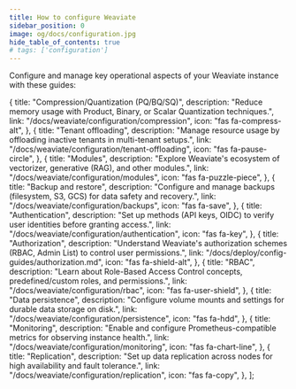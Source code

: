```yaml
---
title: How to configure Weaviate
sidebar_position: 0
image: og/docs/configuration.jpg
hide_table_of_contents: true
# tags: ['configuration']
---
```


Configure and manage key operational aspects of your Weaviate instance with these guides:


  {
    title: "Compression/Quantization (PQ/BQ/SQ)",
    description:
      "Reduce memory usage with Product, Binary, or Scalar Quantization techniques.",
    link: "/docs/weaviate/configuration/compression",
    icon: "fas fa-compress-alt", 
  },
  {
    title: "Tenant offloading",
    description:
      "Manage resource usage by offloading inactive tenants in multi-tenant setups.",
    link: "/docs/weaviate/configuration/tenant-offloading",
    icon: "fas fa-pause-circle", 
  },
  {
    title: "Modules",
    description:
      "Explore Weaviate's ecosystem of vectorizer, generative (RAG), and other modules.",
    link: "/docs/weaviate/configuration/modules", 
    icon: "fas fa-puzzle-piece", 
  },
  {
    title: "Backup and restore",
    description:
      "Configure and manage backups (filesystem, S3, GCS) for data safety and recovery.",
    link: "/docs/weaviate/configuration/backups",
    icon: "fas fa-save", 
  },
  {
    title: "Authentication",
    description:
      "Set up methods (API keys, OIDC) to verify user identities before granting access.",
    link: "/docs/weaviate/configuration/authentication",
    icon: "fas fa-key", 
  },
  {
    title: "Authorization",
    description:
      "Understand Weaviate's authorization schemes (RBAC, Admin List) to control user permissions.",
    link: "/docs/deploy/config-guides/authorization.md",
    icon: "fas fa-shield-alt", 
  },
  {
    title: "RBAC",
    description:
      "Learn about Role-Based Access Control concepts, predefined/custom roles, and permissions.",
    link: "/docs/weaviate/configuration/rbac",
    icon: "fas fa-user-shield", 
  },
  {
    title: "Data persistence",
    description:
      "Configure volume mounts and settings for durable data storage on disk.",
    link: "/docs/weaviate/configuration/persistence",
    icon: "fas fa-hdd",
  },
  {
    title: "Monitoring",
    description:
      "Enable and configure Prometheus-compatible metrics for observing instance health.",
    link: "/docs/weaviate/configuration/monitoring",
    icon: "fas fa-chart-line",
  },
  {
    title: "Replication",
    description:
      "Set up data replication across nodes for high availability and fault tolerance.",
    link: "/docs/weaviate/configuration/replication",
    icon: "fas fa-copy",
  },
];

<br />
<CardsSection items={configOpsData} />
<br />
